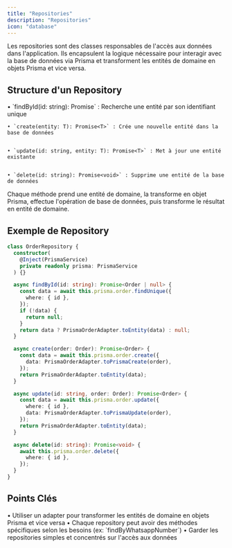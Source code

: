 ```yaml
---
title: "Repositories"
description: "Repositories"
icon: "database"
---
```


<Info>
  Les repositories sont des classes responsables de l'accès aux données dans
  l'application. Ils encapsulent la logique nécessaire pour interagir avec la
  base de données via Prisma et transforment les entités de domaine en objets
  Prisma et vice versa.
</Info>

## Structure d'un Repository

<Steps>
  <Step title="Méthodes Standards">
    • `findById(id: string): Promise<T | null>` : Recherche une entité par son identifiant unique

    • `create(entity: T): Promise<T>` : Crée une nouvelle entité dans la base de données


    • `update(id: string, entity: T): Promise<T>` : Met à jour une entité existante


    • `delete(id: string): Promise<void>` : Supprime une entité de la base de données

  </Step>

  <Step title="Processus de Transformation">
    Chaque méthode prend une entité de domaine, la transforme en objet Prisma, effectue l'opération de base de données, puis transforme le résultat en entité de domaine.
  </Step>
</Steps>

## Exemple de Repository

```typescript
class OrderRepository {
  constructor(
    @Inject(PrismaService)
    private readonly prisma: PrismaService
  ) {}

  async findById(id: string): Promise<Order | null> {
    const data = await this.prisma.order.findUnique({
      where: { id },
    });
    if (!data) {
      return null;
    }
    return data ? PrismaOrderAdapter.toEntity(data) : null;
  }

  async create(order: Order): Promise<Order> {
    const data = await this.prisma.order.create({
      data: PrismaOrderAdapter.toPrismaCreate(order),
    });
    return PrismaOrderAdapter.toEntity(data);
  }

  async update(id: string, order: Order): Promise<Order> {
    const data = await this.prisma.order.update({
      where: { id },
      data: PrismaOrderAdapter.toPrismaUpdate(order),
    });
    return PrismaOrderAdapter.toEntity(data);
  }

  async delete(id: string): Promise<void> {
    await this.prisma.order.delete({
      where: { id },
    });
  }
}
```

## Points Clés

<Steps>
  <Step title="Transformation">
    • Utiliser un adapter pour transformer les entités de domaine en objets Prisma et vice versa
  </Step>

<Step title="Flexibilité">
  • Chaque repository peut avoir des méthodes spécifiques selon les besoins (ex:
  `findByWhatsappNumber`)
</Step>

  <Step title="Simplicité">
    • Garder les repositories simples et concentrés sur l'accès aux données
  </Step>
</Steps>
